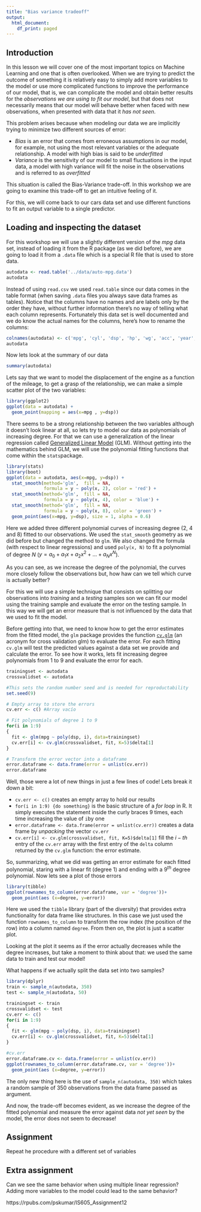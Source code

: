 ```yaml
---
title: "Bias variance tradeoff"
output:
  html_document:
    df_print: paged
---
```

## Introduction


In this lesson we will cover one of the most important topics on Machine Learning and one that is often overlooked. When we are trying to predict the outcome of something it is relatively easy to simply add more variables to the model or use more complicated functions to improve the performance of our model, that is, we can complicate the model and obtain better results for the _observations we are using to fit our model_, but that does not necessarily means that our model will behave better when faced with new observations, when presented with data that it _has not seen_.

This problem arises because when modeling our data we are implicitly trying to minimize two different sources of error:

* *Bias* is an error that comes from erroneous assumptions in our model, for example, not using the most relevant variables or the adequate relationship. A model with high bias is said to be _underfitted_
* *Variance* is the sensitivity of our model to small fluctuations in the input data, a model with high variance will fit the noise in the observations and is referred to as _overfitted_

This situation is called the Bias-Variance trade-off. In this workshop we are going to examine this trade-off to get an intuitive feeling of it.

For this, we will come back to our cars data set and use different functions to fit an output variable to a single predictor.

## Loading and inspecting the dataset

For this workshop we will use a slightly different version of the _mpg_ data set, instead of loading it from the R package (as we did before), we are going to load it from a `.data` file which is a special R file that is used to store data.

```r
autodata <- read.table('../data/auto-mpg.data') 
autodata
```
 
Instead of using `read.csv` we used `read.table` since our data comes in the table format (when saving `.data` files you always save data frames as tables). Notice that the columns have no names and are labels only by the order they have, without further information there's no way of telling what each column represents. Fortunately this data set is well documented and we do know the actual names for the columns, here's how to rename the columns:
 
```r
colnames(autodata) <- c('mpg', 'cyl', 'dsp', 'hp', 'wg', 'acc', 'year', 'origin', 'name')
autodata
```
Now lets look at the summary of our data

```r
summary(autodata)
```

Lets say that we want to model the displacement of the engine as a function of the mileage, to get a grasp of the relationship, we can make a simple scatter plot of the two variables:

```r
library(ggplot2)
ggplot(data = autodata) + 
  geom_point(mapping = aes(x=mpg , y=dsp))
```

There seems to be a strong relationship between the two variables although it doesn't look linear at all, so lets try to model our data as polynomials of increasing degree. For that we can use a generalization of the linear regression called [Generalized Linear Model](https://en.wikipedia.org/wiki/Generalized_linear_model) (GLM). Without getting into the mathematics behind GLM, we will use the polynomial fitting functions that come within the `stats`package.

```r
library(stats)
library(boot)
ggplot(data = autodata, aes(x=mpg, y=dsp)) +
  stat_smooth(method='glm',  fill = NA, 
              formula = y ~ poly(x, 2), color = 'red') +
  stat_smooth(method='glm',  fill = NA, 
              formula = y ~ poly(x, 4), color = 'blue') +
  stat_smooth(method='glm',  fill = NA, 
              formula = y ~ poly(x, 8), color = 'green') +
  geom_point(aes(x=mpg, y=dsp), size = 1, alpha = 0.6)

```

Here we added three different polynomial curves of increasing degree (2, 4 and 8) fitted to our observations. We used the `stat_smooth` geometry as we did before but changed the method to `glm`. We also changed the formula (with respect to linear regressions) and used `poly(x, N)` to fit a polynomial of degree $N$ ($y = a_{0} + a_{1}x + a_{2}x^2 + ... + a_{N}x^N$).

As you can see, as we increase the degree of the polynomial, the curves more closely follow the observations but, how haw can we tell which curve is actually better?

For this we will use a simple technique that consists on splitting our observations into _training_ and a _testing_ samples son we can fit our model using the training sample and evaluate the error on the testing sample. In this way we will get an error measure that is not influenced by the data that we used to fit the model.

Before getting into that, we need to know how to get the error estimates from the fitted model, the `glm` package provides the function [`cv.glm`](https://www.rdocumentation.org/packages/boot/versions/1.3-20/topics/cv.glm) (an acronym for cross validation glm) to evaluate the error. For each fitting `cv.glm` will test the predicted values against a data set we provide and calculate the error. To see how it works, lets fit increasing degree polynomials from 1 to 9 and evaluate the error for each.

```r
trainingset <- autodata
crossvalidset <- autodata

#This sets the random number seed and is needed for reproductability
set.seed(9)

# Empty array to store the errors
cv.err <- c() #Array vacío 

# Fit polynomials of degree 1 to 9
for(i in 1:9) 
{
  fit <- glm(mpg ~ poly(dsp, i), data=trainingset) 
  cv.err[i] <- cv.glm(crossvalidset, fit, K=5)$delta[1]
}

# Transform the error vector into a dataframe
error.dataframe <- data.frame(error = unlist(cv.err))
error.dataframe
```

Well, those were a lot of new things in just a few lines of code! Lets break it down a bit:

* `cv.err <- c()` creates an empty array to hold our results
* `for(i in 1:9) {do something}` is the basic structure of a _for loop_ in R. It simply executes the statement inside the curly braces 9 times, each time increasing the value of `i`by one
* `error.dataframe <- data.frame(error = unlist(cv.err))` creates a data frame by _unpacking_ the vector `cv.err`
* `cv.err[i] <- cv.glm(crossvalidset, fit, K=5)$delta[1]` fill the $i-th$ entry of the `cv.err` array with the first entry  of the `delta` column returned by the `cv.glm` function: the error estimate.

So, summarizing, what we did was getting an error estimate for each fitted polynomial, staring with a linear fit (degree 1) and ending with a $9^{th}$ degree polynomial. Now lets see a plot of those errors

```r
library(tibble)
ggplot(rownames_to_column(error.dataframe, var = 'degree'))+
  geom_point(aes (x=degree, y=error))

```

Here we used the `tibble` library (part of the diversity) that provides extra functionality for data frame like structures. In this case we just used the function `rownames_to_column` to transform the row index (the position of the row) into a column named `degree`. From then on, the plot is just a scatter plot.

Looking at the plot it seems as if the error actually decreases while the degree increases, but take a moment to think about that: we used the same data to train and test our model!

What happens if we actually split the data set into two samples?


```r
library(dplyr)
train <- sample_n(autodata, 350)
test <- sample_n(autodata, 50)

trainingset <- train
crossvalidset <- test
cv.err <- c() 
for(i in 1:9) 
{
  fit <- glm(mpg ~ poly(dsp, i), data=trainingset)
  cv.err[i] <- cv.glm(crossvalidset, fit, K=5)$delta[1]
}

#cv.err
error.dataframe.cv <- data.frame(error = unlist(cv.err))
ggplot(rownames_to_column(error.dataframe.cv, var = 'degree'))+
  geom_point(aes (x=degree, y=error))
```

The only new thing here is the use of `sample_n(autodata, 350)` which takes a random sample of 350 observations from the data frame passed as argument.

And now, the trade-off becomes evident, as we increase the degree of the fitted polynomial and measure the error against data _not yet seen_ by the model, the error does not seem to decrease!

## Assignment

Repeat he procedure with a different set of variables

## Extra assignment

Can we see the same behavior when using multiple linear regression?
Adding more variables to the model could lead to the same behavior?


https://rpubs.com/pskumar/IS605_Assignment12